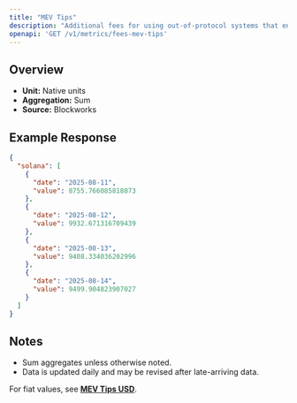 ```yaml
---
title: "MEV Tips"
description: "Additional fees for using out-of-protocol systems that enables users to send transactions, or a bundle of transactions, to block builders or leaders for faster transaction execution, MEV capture, or MEV protection."
openapi: 'GET /v1/metrics/fees-mev-tips'
---
```


## Overview

- **Unit:** Native units
- **Aggregation:** Sum
- **Source:** Blockworks

## Example Response

```json
{
  "solana": [
    {
      "date": "2025-08-11",
      "value": 8755.766085818073
    },
    {
      "date": "2025-08-12",
      "value": 9932.671316709439
    },
    {
      "date": "2025-08-13",
      "value": 9408.334036202996
    },
    {
      "date": "2025-08-14",
      "value": 9499.904823907027
    }
  ]
}
```

## Notes
- Sum aggregates unless otherwise noted.
- Data is updated daily and may be revised after late-arriving data.


<Note>For fiat values, see **[MEV Tips USD](./fees-mev-tips-usd)**.</Note>